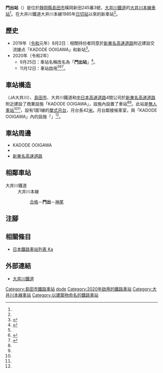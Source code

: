 {{NoteTA|G1=Transport
|T=zh-hans:门出站;zh-hk:門出站;zh-tw:門出車站;
|1=zh-hans:门出站;zh-hk:門出站;zh-tw:門出車站;
}}
{{Infobox station
|公司色 = #ff4f00
|站名 = 門出
|圖片 = 
|圖片說明 = 
|日文原名 = 門出
|平假名 = かどで
|羅馬拼音 = KADODE
|副站名 = 
|電報略號 = 
|所在地 = {{JPN}}[[靜岡縣|靜岡縣]][[島田市|島田市]]橫岡新田245番3號
|座標 = {{coord|34|50|59.97|N|138|7|9.6|E|type:railwaystation_region:JP-24|display=inline,title}}
|車站構造 = [[地面車站|地面車站]]
|月台配置 = 1面1線
|啟用年月日 = 2020年（[[令和|令和]]2年）11月12日
|廢站年月日 = 
|乘客人數 = 
|上下車人次 = 
|統計年度 = 
|轉車 = 
|全寬備註 = [[無人車站|無人車站]]
|adjacent = {{Adjacent stations|system=大井川鐵道|line=大井川本線|left=合格|right=神尾|note-left=0.5km|note-mid=距離[[金谷站_(日本)|金谷]]5.5km|note-right=4.3km}}
}}
'''門出站'''（{{jpn|j=門出駅|hg=かどでえき|rm=Kadode eki|f=y}}）是位於[[靜岡縣|靜岡縣]][[島田市|島田市]]橫岡新田245番3號，[[大井川鐵道|大井川鐵道]]的[[大井川本線|大井川本線]][[鐵路車站|車站]]<ref name="pr20200925"/>。在大井川鐵道大井川本線1985年[[日切站|日切站]]以來的新車站<ref name="news20200926"/>。

== 歷史 ==
*2019年（[[令和|令和]]元年）8月2日：相關持份者同意於[[新東名高速道路|新東名高速道路]]{{Translink|ja|島田金谷インターチェンジ|島田金谷交匯處}}附近建設交流據点「KADODE OOIGAWA」和新站<ref>{{Cite news|url=https://www.yomiuri.co.jp/economy/20190805-OYT1T50297/|archiveurl=https://web.archive.org/web/20191122120826/https://www.yomiuri.co.jp/economy/20190805-OYT1T50297/|title=大井川鉄道、SLが止まらない新駅設置へ|newspaper=讀賣新聞|date=2019-08-07|accessdate=2020-09-26|archivedate=2019-11-22|language=ja}}</ref>。
* 2020年（令和2年）
** 9月25日：車站名稱改名為「'''門出站'''」<ref name="pr20200925">{{Cite press release|url=http://oigawa-railway.co.jp/archives/54642|archiveurl=https://web.archive.org/web/20200925061908/http://oigawa-railway.co.jp/archives/54642|language=ja|title=新駅「門出駅」開業日11/12に決定、同日 五和駅が「合格駅」に|publisher=大井川鐵道|date=2020-09-25|accessdate=2020-09-26|archivedate=2020-09-25}}</ref>。
** 11月12日：車站啟用<ref name="pr20200925"/><ref name="news20200926">{{Cite news|url=https://www.chunichi.co.jp/article/126931?rct=h_shizuoka|archiveurl=https://web.archive.org/web/20200926060417/https://www.chunichi.co.jp/article/126931?rct=h_shizuoka|title=大井川鉄道 35年ぶり新駅「門出」、五和駅は「合格」駅に|newspaper=中日新聞|date=2020-09-26|accessdate=2020-09-26|archivedate=2020-09-26|language=ja}}</ref><ref name="静岡新聞20201112">{{Cite news|url=https://www.at-s.com/news/article/economy/shizuoka/830170.html|archiveurl=https://web.archive.org/web/20201112091819/https://www.at-s.com/news/article/economy/shizuoka/830170.html|title=島田の複合施設「KADODE」開業 大井川鉄道新駅「門出」も|newspaper=静岡新聞|date=2020-11-12|accessdate=2020-11-12|archivedate=2020-11-12|language=ja}}</ref>。

== 車站構造 ==
{{Translink|ja|大井川農業協同組合}}（JA大井川）、[[島田市|島田市]]、大井川鐵道和[[中日本高速道路|中日本高速道路]]4間公司於[[新東名高速道路|新東名高速道路]]{{Translink|ja|島田金谷インターチェンジ|島田金谷交匯處}}附近建設了商業設施「KADODE OOIGAWA」，設施內設置了車站<ref name="pr20200925"/><ref name="静岡新聞20201112"/>。此站是[[無人車站|無人車站]]<ref name="pr20200925"/><ref name="news20200926"/>，設有1面1線的[[單式月台|單式月台]]，月台長42[[米_(单位)|米]]。月台鄰接候車室，與「KADODE OOIGAWA」內的設施「{{lang|ja|TOURIST INFORMATION おおいなび}}」<ref name="pr20200925"/>。

== 車站周邊 ==
* KADODE OOIGAWA
* {{Translink|ja|国道473号|國道473號}}
* [[新東名高速道路|新東名高速道路]]{{Translink|ja|島田金谷インターチェンジ|島田金谷交匯處}}

== 相鄰車站 ==
; 大井川鐵道
: 大井川本線
:: [[合格站|合格]]－'''門出'''－[[神尾站|神尾]]
== 注腳 ==
{{Reflist}}
== 相關條目 ==
{{commonscat}}
* [[日本鐵路車站列表_Ka|日本鐵路車站列表 Ka]]
== 外部連結 ==
* [http://www.oigawa-railway.co.jp/ 大井川鐵道]{{ja icon}}
{{大井川本線}}
{{DEFAULTSORT:Kadode}}
[[Category:島田市鐵路車站|Category:島田市鐵路車站]]
[[Category:日本鐵路車站_Ka|dode]]
[[Category:2020年啟用的鐵路車站|Category:2020年啟用的鐵路車站]]
[[Category:大井川本線車站|Category:大井川本線車站]]
[[Category:以建築物命名的鐵路車站|Category:以建築物命名的鐵路車站]]